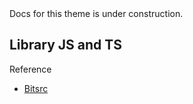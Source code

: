 
<Callout type="warning" emoji="🏗">
  Docs for this theme is under construction.
</Callout>

## Library JS and TS

<Cards>
  <Card title="Auth0" href="https://auth0.com/" />
  <Card title="Clerk" href="https://clerk.com/" />
  <Card title="Next Auth" href="https://next-auth.js.org/" />
  <Card title="PassportJs" href="https://www.passportjs.org/" />
  <Card title="Permit" href="https://www.permit.io/" />
  <Card title="Feathers auth management" href="https://github.com/feathersjs/feathers" />
  <Card title="Firebase" href="https://firebase.google.com/" />
</Cards>

Reference

- [Bitsrc](https://blog.bitsrc.io/6-javascript-user-authentication-libraries-for-2019-6c7c45fbe458)
